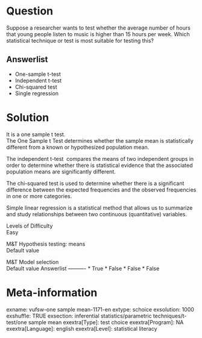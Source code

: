Question
========
Suppose a researcher wants to test whether the average number of hours
that young people listen to music is higher than 15 hours per week.
Which statistical technique or test is most suitable for testing this?

Answerlist
----------
* One-sample t-test
* Independent t-test
* Chi-squared test
* Single regression

Solution
========





It is a one sample t test.  
The One Sample t Test determines whether the sample mean is
statistically different from a known or hypothesized population mean.  
  
The independent t-test  compares the means of two independent groups in
order to determine whether there is statistical evidence that the
associated population means are significantly different.  
  
The chi-squared test is used to determine whether there is a significant
difference between the expected frequencies and the observed frequencies
in one or more categories.  
  
Simple linear regression is a statistical method that allows us to
summarize and study relationships between two continuous (quantitative)
variables.





Levels of Difficulty  
Easy

M&T Hypothesis testing: means  
Default value

M&T Model selection  
Default value
Answerlist
----------
* True
* False
* False
* False

Meta-information
================
exname: vufsw-one sample mean-1171-en
extype: schoice
exsolution: 1000
exshuffle: TRUE
exsection: inferential statistics/parametric techniques/t-test/one sample mean
exextra[Type]: test choice
exextra[Program]: NA
exextra[Language]: english
exextra[Level]: statistical literacy


